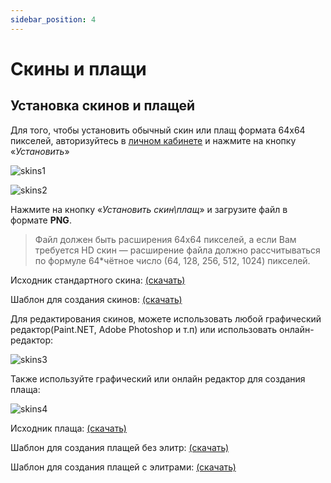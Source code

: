 ---
sidebar_position: 4
---

# Скины и плащи

## **Установка скинов и плащей**

Для того, чтобы установить обычный скин или плащ формата 64х64 пикселей, авторизуйтесь в [личном кабинете](https://politcubes.com/cabinet) и нажмите на кнопку «*Установить*»

![skins1](/general/skins1.avif)

![skins2](/general/skins2.avif)

Нажмите на кнопку «*Установить скин\плащ*» и загрузите файл в формате **PNG**.
>Файл должен быть расширения 64х64 пикселей, а если Вам требуется HD скин — расширение файла должно рассчитываться по формуле 64*чётное число (64, 128, 256, 512, 1024) пикселей.

Исходник стандартного скина: [(скачать)](/general/sample-skin.png)

Шаблон для создания скинов: [(скачать)](/general/skin-template.png)

Для редактирования скинов, можете использовать любой графический редактор(Paint.NET, Adobe Photoshop и т.п) или использовать онлайн-редактор:

![skins3](/general/skins3.avif)

Также используйте графический или онлайн редактор для создания плаща:

![skins4](/general/skins4.avif)

Исходник плаща: [(скачать)](/general/sample-cape.png)

Шаблон для создания плащей без элитр: [(скачать)](/general/cape-template1.png)

Шаблон для создания плащей с элитрами: [(скачать)](/general/cape-template2.png)
